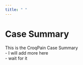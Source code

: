 ```yaml
---
title: " "
---
```


# Case Summary

This is the CroqPain Case Summary
<br>
- I will add more here
<br>
- wait for it